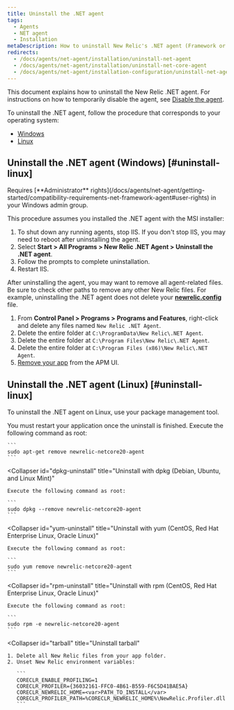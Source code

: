 ```yaml
---
title: Uninstall the .NET agent
tags:
  - Agents
  - NET agent
  - Installation
metaDescription: How to uninstall New Relic's .NET agent (Framework or Core).
redirects:
  - /docs/agents/net-agent/installation/uninstall-net-agent
  - /docs/agents/net-agent/installation/uninstall-net-core-agent
  - /docs/agents/net-agent/installation-configuration/uninstall-net-agent
---
```


This document explains how to uninstall the New Relic .NET agent. For instructions on how to temporarily disable the agent, see [Disable the agent](/docs/agents/manage-apm-agents/installation/disable-apm-agent#net).

To uninstall the .NET agent, follow the procedure that corresponds to your operating system:

* [Windows](#uninstall-framework-windows)
* [Linux](#uninstall-linux)

## Uninstall the .NET agent (Windows) [#uninstall-linux]

<Callout variant="tip">
  Requires [**Administrator** rights](/docs/agents/net-agent/getting-started/compatibility-requirements-net-framework-agent#user-rights) in your Windows admin group.
</Callout>

This procedure assumes you installed the .NET agent with the MSI installer:

1. To shut down any running agents, stop IIS. If you don't stop IIS, you may need to reboot after uninstalling the agent.
2. Select **Start > All Programs > New Relic .NET Agent > Uninstall the .NET agent**.
3. Follow the prompts to complete uninstallation.
4. Restart IIS.

After uninstalling the agent, you may want to remove all agent-related files. Be sure to check other paths to remove any other New Relic files. For example, uninstalling the .NET agent does not delete your **[newrelic.config](/docs/agents/net-agent/installation-configuration/net-agent-configuration#config-options-precedence)** file.

1. From **Control Panel > Programs > Programs and Features**, right-click and delete any files named `New Relic .NET Agent`.
2. Delete the entire folder at `C:\ProgramData\New Relic\.NET Agent`.
3. Delete the entire folder at `C:\Program Files\New Relic\.NET Agent`.
4. Delete the entire folder at `C:\Program Files (x86)\New Relic\.NET Agent`.
5. [Remove your app](/docs/apm/new-relic-apm/maintenance/remove-applications-from-new-relic-ui) from the APM UI.

## Uninstall the .NET agent (Linux) [#uninstall-linux]

To uninstall the .NET agent on Linux, use your package management tool.

<Callout variant="important">
  You must restart your application once the uninstall is finished.
</Callout>

<CollapserGroup>
  <Collapser
    id="apt-uninstall"
    title="Uninstall with apt (Debian, Ubuntu, and Linux Mint)"
  >
    Execute the following command as root:

    ```
    sudo apt-get remove newrelic-netcore20-agent
    ```
  </Collapser>

  <Collapser
    id="dpkg-uninstall"
    title="Uninstall with dpkg (Debian, Ubuntu, and Linux Mint)"
  >
    Execute the following command as root:

    ```
    sudo dpkg --remove newrelic-netcore20-agent
    ```
  </Collapser>

  <Collapser
    id="yum-uninstall"
    title="Uninstall with yum (CentOS, Red Hat Enterprise Linux, Oracle Linux)"
  >
    Execute the following command as root:

    ```
    sudo yum remove newrelic-netcore20-agent
    ```
  </Collapser>

  <Collapser
    id="rpm-uninstall"
    title="Uninstall with rpm (CentOS, Red Hat Enterprise Linux, Oracle Linux)"
  >
    Execute the following command as root:

    ```
    sudo rpm -e newrelic-netcore20-agent
    ```
  </Collapser>

  <Collapser
    id="tarball"
    title="Uninstall tarball"
  >
    1. Delete all New Relic files from your app folder.
    2. Unset New Relic environment variables:

       ```
       CORECLR_ENABLE_PROFILING=1
       CORECLR_PROFILER={36032161-FFC0-4B61-B559-F6C5D41BAE5A}
       CORECLR_NEWRELIC_HOME=<var>PATH_TO_INSTALL</var>
       CORECLR_PROFILER_PATH=%CORECLR_NEWRELIC_HOME%\NewRelic.Profiler.dll
       ```
  </Collapser>
</CollapserGroup>
